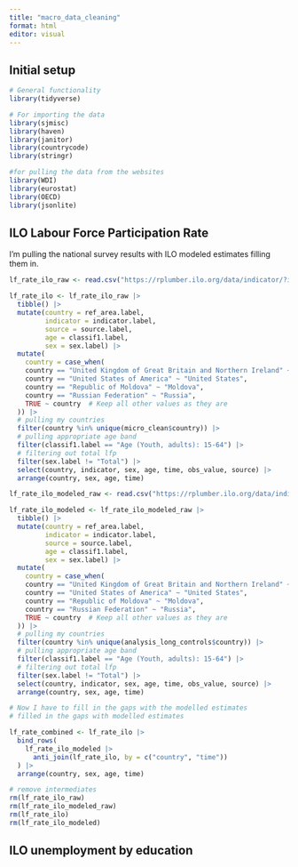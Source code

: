 ```yaml
---
title: "macro_data_cleaning"
format: html
editor: visual
---
```


## Initial setup

```r
# General functionality
library(tidyverse)

# For importing the data
library(sjmisc)
library(haven)
library(janitor)
library(countrycode)
library(stringr)

#for pulling the data from the websites
library(WDI)
library(eurostat)
library(OECD)
library(jsonlite)
```

## ILO Labour Force Participation Rate

I'm pulling the national survey results with ILO modeled estimates filling them in.

```r
lf_rate_ilo_raw <- read.csv("https://rplumber.ilo.org/data/indicator/?id=EAP_DWAP_SEX_AGE_RT_A&lang=en&type=label&format=.csv&channel=ilostat&title=labour-force-participation-rate-by-sex-and-age-annual")

lf_rate_ilo <- lf_rate_ilo_raw |> 
  tibble() |> 
  mutate(country = ref_area.label,
         indicator = indicator.label,
         source = source.label,
         age = classif1.label,
         sex = sex.label) |>
  mutate(
    country = case_when(
    country == "United Kingdom of Great Britain and Northern Ireland" ~ "United Kingdom",
    country == "United States of America" ~ "United States",
    country == "Republic of Moldova" ~ "Moldova",
    country == "Russian Federation" ~ "Russia",
    TRUE ~ country  # Keep all other values as they are
  )) |> 
  # pulling my countries
  filter(country %in% unique(micro_clean$country)) |> 
  # pulling appropriate age band
  filter(classif1.label == "Age (Youth, adults): 15-64") |> 
  # filtering out total lfp
  filter(sex.label != "Total") |> 
  select(country, indicator, sex, age, time, obs_value, source) |> 
  arrange(country, sex, age, time)

lf_rate_ilo_modeled_raw <- read.csv("https://rplumber.ilo.org/data/indicator/?id=EAP_2WAP_SEX_AGE_RT_A&lang=en&type=label&format=.csv&channel=ilostat&title=labour-force-participation-rate-by-sex-and-age-ilo-modelled-estimates-annual")

lf_rate_ilo_modeled <- lf_rate_ilo_modeled_raw |> 
  tibble() |> 
  mutate(country = ref_area.label,
         indicator = indicator.label,
         source = source.label,
         age = classif1.label,
         sex = sex.label) |>
  mutate(
    country = case_when(
    country == "United Kingdom of Great Britain and Northern Ireland" ~ "United Kingdom",
    country == "United States of America" ~ "United States",
    country == "Republic of Moldova" ~ "Moldova",
    country == "Russian Federation" ~ "Russia",
    TRUE ~ country  # Keep all other values as they are
  )) |>
  # pulling my countries
  filter(country %in% unique(analysis_long_controls$country)) |> 
  # pulling appropriate age band
  filter(classif1.label == "Age (Youth, adults): 15-64") |> 
  # filtering out total lfp
  filter(sex.label != "Total") |> 
  select(country, indicator, sex, age, time, obs_value, source) |> 
  arrange(country, sex, age, time)

# Now I have to fill in the gaps with the modelled estimates
# filled in the gaps with modelled estimates

lf_rate_combined <- lf_rate_ilo |>
  bind_rows(
    lf_rate_ilo_modeled |>
      anti_join(lf_rate_ilo, by = c("country", "time"))
  ) |> 
  arrange(country, sex, age, time)

# remove intermediates
rm(lf_rate_ilo_raw)
rm(lf_rate_ilo_modeled_raw)
rm(lf_rate_ilo)
rm(lf_rate_ilo_modeled)
```

## ILO unemployment by education

```r

```
